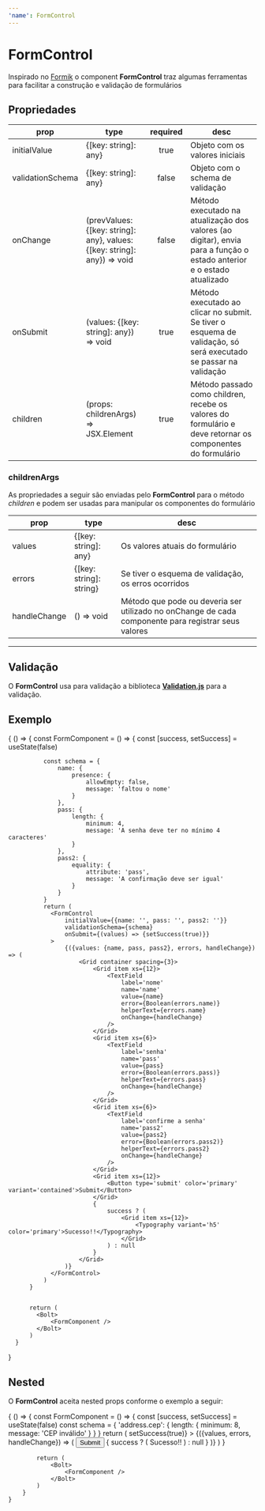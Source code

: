 ```yaml
---
'name': FormControl
---
```



# FormControl

Inspirado no [Formik](https://jaredpalmer.com/formik/docs/overview) o component **FormControl** traz algumas ferramentas para facilitar a construção e validação de formulários

## Propriedades

| **prop**         | **type**                                                                 | **required** | **desc**                                                                                                              |
| ---------------- | ------------------------------------------------------------------------ | :----------: | --------------------------------------------------------------------------------------------------------------------- |
| initialValue     | {[key: string]: any}                                                     |     true     | Objeto com os valores iniciais                                                                                        |
| validationSchema | {[key: string]: any}                                                     |    false     | Objeto com o schema de validação                                                                                      |
| onChange         | (prevValues: {[key: string]: any}, values: {[key: string]: any}) => void |    false     | Método executado na atualização dos valores (ao digitar), envia para a função o estado anterior e o estado atualizado |
| onSubmit         | (values: {[key: string]: any}) => void                                   |     true     | Método executado ao clicar no submit. Se tiver o esquema de validação, só será executado se passar na validação       |
| children         | (props: childrenArgs) => JSX.Element                                     |     true     | Método passado como children, recebe os valores do formulário e deve retornar os componentes do formulário            |

### childrenArgs

As propriedades a seguir são enviadas pelo **FormControl** para o método _children_ e podem ser usadas para manipular os componentes do formulário

| **prop**     | **type**                | **desc**                                                                                            |
| ------------ | ----------------------- | --------------------------------------------------------------------------------------------------- |
| values       | {[key: string]: any}    | Os valores atuais do formulário                                                                     |
| errors       | {[key: string]: string} | Se tiver o esquema de validação, os erros ocorridos                                                 |
| handleChange | () => void              | Método que pode ou deveria ser utilizado no onChange de cada componente para registrar seus valores |

---

## Validação

O **FormControl** usa para validação a biblioteca [**Validation.js**](https://validatejs.org/#validate-js) para a validação.

## Exemplo

<Playground>
  {
      () => {
          const FormComponent = () => {
              const [success, setSuccess] = useState(false)

              const schema = {
                  name: {
                      presence: {
                          allowEmpty: false,
                          message: 'faltou o nome'
                      }
                  },
                  pass: {
                      length: {
                          minimum: 4,
                          message: 'A senha deve ter no mínimo 4 caracteres'
                      }
                  },
                  pass2: {
                      equality: {
                          attribute: 'pass',
                          message: 'A confirmação deve ser igual'
                      }
                  }
              }
              return (
                <FormControl
                    initialValue={{name: '', pass: '', pass2: ''}}
                    validationSchema={schema}
                    onSubmit={(values) => {setSuccess(true)}}
                >
                    {({values: {name, pass, pass2}, errors, handleChange}) => (
                        <Grid container spacing={3}>
                            <Grid item xs={12}>
                                <TextField
                                    label='nome'
                                    name='name'
                                    value={name}
                                    error={Boolean(errors.name)}
                                    helperText={errors.name}
                                    onChange={handleChange}
                                />
                            </Grid>
                            <Grid item xs={6}>
                                <TextField
                                    label='senha'
                                    name='pass'
                                    value={pass}
                                    error={Boolean(errors.pass)}
                                    helperText={errors.pass}
                                    onChange={handleChange}
                                />
                            </Grid>
                            <Grid item xs={6}>
                                <TextField
                                    label='confirme a senha'
                                    name='pass2'
                                    value={pass2}
                                    error={Boolean(errors.pass2)}
                                    helperText={errors.pass2}
                                    onChange={handleChange}
                                />
                            </Grid>
                            <Grid item xs={12}>
                                <Button type='submit' color='primary' variant='contained'>Submit</Button>
                            </Grid>
                            {
                                success ? (
                                    <Grid item xs={12}>
                                        <Typography variant='h5' color='primary'>Sucesso!!</Typography>
                                    </Grid>
                                ) : null
                            }
                        </Grid>
                    )}
                </FormControl>
              )
          }


          return (
            <Bolt>
                <FormComponent />
            </Bolt>
          )
      }

}

</Playground>

## Nested

O **FormControl** aceita nested props conforme o exemplo a seguir:

<Playground>
    {
        () => {
            const FormComponent = () => {
                const [success, setSuccess] = useState(false)
                const schema = {
                    'address.cep': {
                        length: {
                            minimum: 8,
                            message: 'CEP inválido'
                        }
                    }
                }
                return (
                    <FormControl
                        initialValue={{address: {cep: ''}}}
                        validationSchema={schema}
                        onSubmit={() => setSuccess(true)}
                    >
                        {({values, errors, handleChange}) => (
                            <Grid container spacing={3}>
                                <Grid item xs={12}>
                                    <TextField
                                        label='cep'
                                        name='address.cep'
                                        value={values.address && values.address.cep}
                                        onChange={handleChange}
                                        error={Boolean(errors.address && errors.address.cep)}
                                        helperText={errors.address && errors.address.cep}
                                        mask
                                        maskOptions={{mask: '99999-999'}}
                                    />
                                </Grid>
                                <Grid item xs={12}>
                                    <Button type='submit' color='secondary' variant='contained'>Submit</Button>
                                </Grid>
                                {
                                    success ? (
                                        <Grid item xs={12}>
                                            <Typography variant='h5' color='primary'>Sucesso!!</Typography>
                                        </Grid>
                                    ) : null
                                }
                            </Grid>
                        )}
                    </FormControl>
                )
            }

            return (
                <Bolt>
                    <FormComponent />
                </Bolt>
            )
        }
    }

</Playground>
